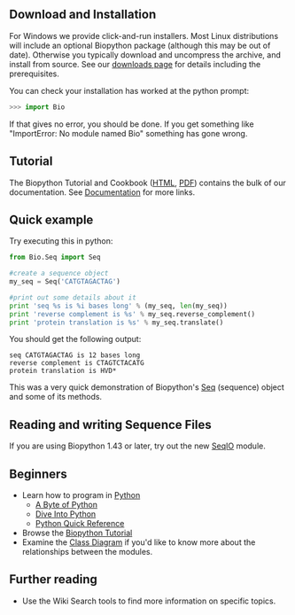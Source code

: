 ==Download and Installation==

For Windows we provide click-and-run installers.  Most Linux distributions will include an optional Biopython package (although this may be out of date).  Otherwise you typically download and uncompress the archive, and install from source.  See our [[Download|downloads page]] for details including the prerequisites.

You can check your installation has worked at the python prompt:

<source lang=python>
>>> import Bio
</source>

If that gives no error, you should be done.  If you get something like "ImportError: No module named Bio" something has gone wrong.

==Tutorial==

The Biopython Tutorial and Cookbook ([http://biopython.org/DIST/docs/tutorial/Tutorial.html HTML], [http://biopython.org/DIST/docs/tutorial/Tutorial.pdf PDF]) contains the bulk of our documentation.  See [[Documentation]] for more links.

==Quick example==

Try executing this in python:
<source lang=python>
from Bio.Seq import Seq

#create a sequence object
my_seq = Seq('CATGTAGACTAG')

#print out some details about it
print 'seq %s is %i bases long' % (my_seq, len(my_seq))
print 'reverse complement is %s' % my_seq.reverse_complement()
print 'protein translation is %s' % my_seq.translate()
</source>

You should get the following output:
<pre>
seq CATGTAGACTAG is 12 bases long
reverse complement is CTAGTCTACATG
protein translation is HVD*
</pre>

This was a very quick demonstration of Biopython's [[Seq]] (sequence) object and some of its methods.

==Reading and writing Sequence Files==

If you are using Biopython 1.43 or later, try out the new [[SeqIO]] module.

==Beginners==

* Learn how to program in [http://www.python.org Python]
** [http://swaroopch.info/text/Byte_of_Python:Main_Page A Byte of Python]
** [http://www.diveintopython.org/toc/index.html Dive Into Python]
** [http://rgruet.free.fr/PQR25/PQR2.5.html Python Quick Reference]
* Browse the [http://biopython.org/DIST/docs/tutorial/Tutorial.html Biopython Tutorial]
* Examine the [http://biopython.org/DIST/docs/api Class Diagram] if you'd like to know more about the relationships between the modules.

==Further reading==

* Use the Wiki Search tools to find more information on specific topics.